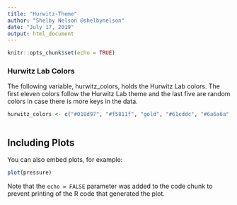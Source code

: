 ```yaml
---
title: "Hurwitz-Theme"
author: "Shelby Nelson @shelbynelson"
date: "July 17, 2019"
output: html_document
---
```


```r
knitr::opts_chunk$set(echo = TRUE)
```

### Hurwitz Lab Colors
The following variable, hurwitz_colors, holds the Hurwitz Lab colors. The first eleven colors follow the Hurwitz Lab theme and the last five are random colors in case there is more keys in the data.

```r

hurwitz_colors <- c("#018d97", "#f5811f", "gold", "#61cddc", "#6a6a6a", "tomato4", "tan", "darkslategray1", "gray20", "gray80", "burlywood4", "red", "yellow", "darkgreen", "blue", "purple")



```



## Including Plots

You can also embed plots, for example:

```r
plot(pressure)
```

Note that the `echo = FALSE` parameter was added to the code chunk to prevent printing of the R code that generated the plot.
